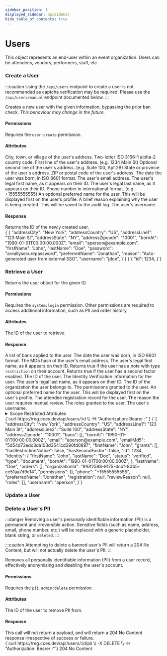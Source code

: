 ```yaml
---
sidebar_position: 1
displayed_sidebar: apiSidebar
hide_table_of_contents: true
---
```


# Users

<div style={{ display: 'grid', gridTemplateColumns: 'repeat(auto-fit, minmax(300px, 1fr))', gridGap: '1rem' }}>
  <div>
    This object represents an end-user within an event organization. Users can be attendees, vendors, performers, staff, etc.
  </div>
  <restList>
    <restElement method='POST' path='/api/users/manual' anchor='create-a-user' />
    <restElement method='GET' path='/api/users/:id' anchor='retrieve-a-user' />
    <restElement method='PATCH' path='/api/users/:id' anchor='create-a-user' />
    <restElement method='DELETE' path='/api/users/:id/pii' anchor='delete-a-users-pii' />
  </restList>
</div>

### Create a User
:::caution
Using the `/api/users` endpoint to create a user is not recommended as captcha verification may be required. Please use the `/api/users/manual` endpoint documented below.
:::

Creates a new user with the given information, bypassing the prior ban check. *This behaviour may change in the future.*

<div style={{ display: 'grid', gridTemplateColumns: 'repeat(auto-fit, minmax(300px, 1fr))', gridGap: '1rem' }}>
  <div>
    <h4>Permissions</h4>
    <div>
      Requires the <code>user:create</code> permission.
    </div>
    <div style={{ marginBottom: '1.5rem' }} />
    <h4>Attributes</h4>
    <attribute id="user-create-addressCity" name="addressCity" type="string">
      City, town, or village of the user's address.
    </attribute>
    <attribute id="user-create-addressCountry" name="addressCity" type="string">
      Two-letter ISO 3166-1 alpha-2 country code.
    </attribute>
    <attribute id="user-create-addressLine1" name="addressLine1" type="string">
      First line of the user's address. (e.g. 1234 Main St)
    </attribute>
    <attribute id="user-create-addressLine2" name="addressLine2" type="string" optional>
      Optional second line of the user's address. (e.g. Suite 100, Apt 2B)
    </attribute>
    <attribute id="user-create-addressState" name="addressState" type="string">
      State or province of the user's address.
    </attribute>
    <attribute id="user-create-addressZipcode" name="addressZipcode" type="string">
      ZIP or postal code of the user's address.
    </attribute>
    <attribute id="user-create-bornAt" name="bornAt" type="string">
      The date the user was born, in ISO 8601 format.
    </attribute>
    <attribute id="user-create-email" name="email" type="string">
      The user's email address.
    </attribute>
    <attribute id="user-create-firstName" name="firstName" type="string">
      The user's legal first name, as it appears on their ID.
    </attribute>
    <attribute id="user-create-lastName" name="lastName" type="string">
      The user's legal last name, as it appears on their ID.
    </attribute>
    <attribute id="user-create-phone" name="phone" type="string">
      Phone number in international format. (e.g. +15555555555)
    </attribute>
    <attribute id="user-create-preferredName" name="preferredName" type="string" optional>
      An optional preferred name for the user. This will be displayed first on the user's profile.
    </attribute>
    <attribute id="user-create-reason" name="reason" type="string, min. 10 chars">
      A brief reason explaining why the user is being created. This will be saved to the audit log.
    </attribute>
    <attribute id="user-create-username" name="username" type="string">
      The user's username.
    </attribute>
    <div style={{ marginBottom: '1.5rem' }} />
    <h4>Response</h4>
    <attribute id="user-create-resp-id" name="id" type="number" response>
      Returns the ID of the newly created user.
    </attribute>
  </div>
  <div>
    <endpointRequest method='POST' path='/api/users/manual'>
      {`{
  "addressCity": "New York",
  "addressCountry": "US",
  "addressLine1": "123 Main St",
  "addressState": "NY",
  "addressZipcode": "10001",
  "bornAt": "1990-01-01T00:00:00.000Z",
  "email": "aperson@example.com",
  "firstName": "John",
  "lastName": "Doe",
  "password": "areallysecurepassword",
  "preferredName": "Jonathan",
  "reason": "Auto-generated user from external SSO",
  "username": "jdoe",
}`}
    </endpointRequest>
    <endpointResponse>
      {`{
  "id": 1234,
}`}
    </endpointResponse>
  </div>
</div>

### Retrieve a User
Returns the user object for the given ID.

<div style={{ display: 'grid', gridTemplateColumns: 'repeat(auto-fit, minmax(300px, 1fr))', gridGap: '1rem' }}>
  <div>
    <h4>Permissions</h4>
    <div>
      Requires the <code>system:login</code> permission. Other permissions are required to access additional information, such as PII and order history.
    </div>
    <div style={{ marginBottom: '1.5rem' }} />
    <h4>Attributes</h4>
    <attribute id="user-retrieve-id" name="id" type="number">
      The ID of the user to retrieve.
    </attribute>
    <div style={{ marginBottom: '1.5rem' }} />
    <h4>Response</h4>
    <attribute id="user-retrieve-resp-bans" name="bans" type="array of Ban" response>
      A list of bans applied to the user.
    </attribute>
    <attribute id="user-retrieve-resp-bornAt" name="bornAt" type="string" response>
      The date the user was born, in ISO 8601 format.
    </attribute>
    <attribute id="user-retrieve-resp-emailMd5" name="emailMd5" type="string" response>
      The MD5 hash of the user's email address.
    </attribute>
    <attribute id="user-retrieve-resp-firstName" name="firstName" type="string" response>
      The user's legal first name, as it appears on their ID.
    </attribute>
    <attribute id="user-retrieve-resp-hasRestrictionNotice" name="hasRestrictionNotice" type="boolean" response>
      Returns true if the user has a note with type <code>restriction</code> on their account.
    </attribute>
    <attribute id="user-retrieve-resp-hasSecondFactor" name="hasSecondFactor" type="boolean" response>
      Returns true if the user has a second factor enabled.
    </attribute>
    <attribute id="user-retrieve-resp-id" name="id" type="number" response>
      The ID of the user.
    </attribute>
    <attribute id="user-retrieve-resp-identity" name="identity" type="Identity" optional response>
      The Identity Verification information for the user.
    </attribute>
    <attribute id="user-retrieve-resp-lastName" name="lastName" type="string" response>
      The user's legal last name, as it appears on their ID.
    </attribute>
    <attribute id="user-retrieve-resp-organizationId" name="organizationId" type="string" response>
      The ID of the organization the user belongs to.
    </attribute>
    <attribute id="user-retrieve-resp-permissions" name="permissions" type="array of string" response>
      The permissions granted to the user.
    </attribute>
    <attribute id="user-retrieve-resp-preferredName" name="preferredName" type="string" optional response>
      An optional preferred name for the user. This will be displayed first on the user's profile.
    </attribute>
    <attribute id="user-retrieve-resp-registration" name="registration" type="Registration" optional response>
      The attendee registration record for the user.
    </attribute>
    <attribute id="user-retrieve-resp-reviewReason" name="reviewReason" type="string" optional response>
      The reason the user requires manual review.
    </attribute>
    <attribute id="user-retrieve-resp-roles" name="roles" type="array of string" response>
      The roles granted to the user.
    </attribute>
    <attribute id="user-retrieve-resp-username" name="username" type="string" response>
      The user's username.
    </attribute>
    <details>
      <summary>Scope Restricted Attributes</summary>
      <div>
        <attribute id="user-retrieve-resp-addressCity" name="addressCity" type="string" response permissions={['registration:read:pii']}>
          City, town, or village of the user's address.
        </attribute>
        <attribute id="user-retrieve-resp-addressCountry" name="addressCountry" type="string" response permissions={['registration:read:pii']}>
          Two-letter ISO 3166-1 alpha-2 country code.
        </attribute>
        <attribute id="user-retrieve-resp-addressLine1" name="addressLine1" type="string" response permissions={['registration:read:pii']}>
          First line of the user's address. (e.g. 1234 Main St)
        </attribute>
        <attribute id="user-retrieve-resp-addressLine2" name="addressLine2" type="string" response permissions={['registration:read:pii']} optional>
          Optional second line of the user's address. (e.g. Suite 100, Apt 2B)
        </attribute>
        <attribute id="user-retrieve-resp-addressState" name="addressState" type="string" response permissions={['registration:read:pii']}>
          State or province of the user's address.
        </attribute>
        <attribute id="user-retrieve-resp-addressZipcode" name="addressZipcode" type="string" response permissions={['registration:read:pii']}>
          ZIP or postal code of the user's address.
        </attribute>
        <attribute id="user-retrieve-resp-email" name="email" type="string" response permissions={['registration:read:pii']}>
          The user's email address.
        </attribute>
        <attribute id="user-retrieve-resp-grants" name="grants" type="array of Grant" response permissions={['order:view']}>
          A list of grants applied to the user.
        </attribute>
        <attribute id="user-retrieve-resp-orders" name="orders" type="array of Order" response permissions={['order:view']}>
          A list of orders the user has made.
        </attribute>
        <attribute id="user-retrieve-resp-phone" name="phone" type="string" response permissions={['registration:read:pii']}>
          Phone number in international format. (e.g. +15555555555)
        </attribute>
      </div>
    </details>
  </div>
  <div>
    <endpointRequest method='GET' path='/api/users/:id' contentType='cURL'>
      {`curl https://reg.cces.dev/api/users/:id \\
  -H "Authorization: Bearer <id>:<secret>"`}
    </endpointRequest>
    <endpointResponse>
      {`{
  "addressCity": "New York",
  "addressCountry": "US",
  "addressLine1": "123 Main St",
  "addressLine2": "Suite 100",
  "addressState": "NY",
  "addressZipcode": "10001",
  "bans": [],
  "bornAt": "1990-01-01T00:00:00.000Z",
  "email": "aperson@example.com",
  "emailMd5": "5d54d73edc3da103d3541cd390fd0897",
  "firstName": "John",
  "grants": [],
  "hasRestrictionNotice": false,
  "hasSecondFactor": false,
  "id": 1234,
  "identity": {
    "firstName": "John",
    "lastName": "Doe",
    "status": "verified",
    "type": "document",
    "bornAt": "1990-01-01T00:00:00.000Z",
  },
  "lastName": "Doe",
  "orders": [],
  "organizationId": "8f6f2588-9175-4cdf-8045-ce51aa7d9e14",
  "permissions": [],
  "phone": "+15555555555",
  "preferredName": "Jonathan",
  "registration": null,
  "reviewReason": null,
  "roles": [],
  "username": "aperson",
}`}
    </endpointResponse>
  </div>
</div>

### Update a User

### Delete a User's PII

:::danger
Removing a user's personally identifiable information (PII) is a permanent and irreversible action. Sensitive fields (such as name, address, email, phone number, etc.) will be replaced with a generic placeholder, blank string, or `deleted`.
:::

:::caution
Attempting to delete a banned user's PII will return a 204 No Content, but will not actually delete the user's PII.
:::

Removes all personally identifiable information (PII) from a user record, effectively anonymizing and disabling the user's account.

<div style={{ display: 'grid', gridTemplateColumns: 'repeat(auto-fit, minmax(300px, 1fr))', gridGap: '1rem' }}>
  <div>
    <h4>Permissions</h4>
    <div>
      Requires the <code>pii:admin:delete</code> permission.
    </div>
    <div style={{ marginBottom: '1.5rem' }} />
    <h4>Attributes</h4>
    <attribute id="user-retrieve-id" name="id" type="number">
      The ID of the user to remove PII from.
    </attribute>
    <div style={{ marginBottom: '1.5rem' }} />
    <h4>Response</h4>
    This call will not return a payload, and will return a 204 No Content response irrespective of success or failure.
  </div>
  <div>
    <endpointRequest method='DELETE' path='/api/users/:id/pii' contentType='cURL'>
      {`curl https://reg.cces.dev/api/users/:id/pii \\
  -X DELETE \\
  -H "Authorization: Bearer <id>:<secret>"`}
    </endpointRequest>
    <endpointResponse>
      204 No Content
    </endpointResponse>
  </div>
</div>

